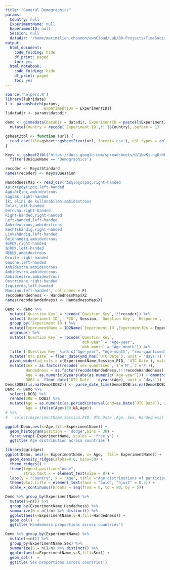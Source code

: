 ```yaml
---
title: "General Demographics"
params:
  Country: null
  ExperimentName: null
  ExperimentID: null
  Session: null    
  datadir: '/home/maximilien.chaumon/ownCloud/Lab/00-Projects/TimeSocialDistancing/DATA'
output:
  html_document:
    code_folding: hide
    df_print: paged
    toc: yes
  html_notebook:
    code_folding: hide
    df_print: paged
    toc: yes
---
```


```r

source('helpers.R')
library(lubridate)
l <- paramsMatch(params,
                 experimentIDs = ExperimentIDs)
l$datadir <- params$datadir

demo <- gimmedata(DataDir = datadir, ExperimentID = paste(l$ExperimentID,collapse='|'), UniqueName = 'Demographics', verbose = F) %>%
  mutate(Country = recode(`Experiment ID`,!!!l$Country),.before = 1)

gsheet2tbl <- function (url) {
  read_csv(file=gsheet::gsheet2text(url, format='csv'), col_types = cols(.default = col_character()))
}

Keys <- gsheet2tbl('https://docs.google.com/spreadsheets/d/1bwKj-ngDrHFVXpSD13l183FHsXoZu1HqQmz9ZtYROYM/edit#gid=1012544807') %>%
  filter(UniqueName == 'Demographics')

recoder <- Keys$Standard
names(recoder) <- Keys$Question

HandednessMap <- read_csv('Δεξιόχειρας,right-handed
Αριστερόχειρας,left-handed
Αμφιδέξιος,ambidextrous
Sağlak,right-handed
İki elini de kullanabilen,ambidextrous
Solak,left-handed
Derecha,right-handed
Right-handed,right-handed
Left-handed,left-handed
Ambidextrous,ambidextrous
Rechtshändig,right-handed
Linkshändig,left-handed
Beidhändig,ambidextrous
右利き,right-handed
左利き,left-handed
両利き,ambidextrous
Droite,right-handed
Gauche,left-handed
Ambidextre,ambidextrous
Ambidestro,ambidextrous
Ambidiestro,ambidextrous
Destrimane,right-handed
Izquierda,left-handed
Mancino,left-handed', col_names = F)
recodeHandedness <- HandednessMap$X2
names(recodeHandedness) <- HandednessMap$X1

Demo <- demo %>%
  mutate(`Question Key` = recode(`Question Key`,!!!recoder)) %>%
  select(`Experiment ID`, `PID`, Session, `Question Key`, `Response`, `UTC Date`) %>%
  group_by(`Experiment ID`) %>%
  mutate(ExperimentName = ID2Name(`Experiment ID`,ExperimentIDs = ExperimentIDs)) %>%
  ungroup() %>%
  mutate(`Question Key` = recode(`Question Key`,
                                 `dob-year` = "Age-year",
                                 `dob-month` = "Age-month")) %>%
  filter(`Question Key` %in% c("Age-year", "Age-month", "sex-quantised", "Handedness", "DOB")) %>%
  mutate(`UTC Date` = floor_date(ymd_hms(`UTC Date`), unit = 'days')) %>%
  pivot_wider(id_cols = c(ExperimentName,Session,PID, `UTC Date`), values_from = Response, names_from = `Question Key`, values_fn = first) %>%
  mutate(Sex = as.factor(recode(`sex-quantised`,`1`='M',`2`='F')),
         Handedness = as.factor(recode(Handedness,!!!recodeHandedness)),
         Age = as.numeric(dyears(abs(as.numeric(`Age-year`))) + dmonths(abs(as.numeric(`Age-month`))),'years'),
         DOB2 =  floor_date(`UTC Date` - dyears(Age), unit = 'days'))
Demo$DOB2[is.na(Demo$DOB2)] <- parse_date_time(Demo$DOB[is.na(Demo$DOB2)],orders = '%d.%m.%y',truncated = 1)
Demo <- Demo %>%
  select(-DOB) %>%
  rename(DOB = DOB2) %>%
  mutate(Age = as.numeric(as.period(interval(end=as.Date(`UTC Date`), start = as.Date(DOB))),'years'),
         Age = ifelse(Age>100,NA,Age))
# %>%
#   select(ExperimentName,Session,PID,`UTC Date`,Age, Sex, Handedness)
```

```r

ggplot(Demo,aes(x=Age,fill=ExperimentName)) +
  geom_histogram(position = 'dodge',bins = 30) + 
  facet_wrap(~ExperimentName, scales = 'free_y') +
  ggtitle('Age distribution across countries')

library(ggridges)
ggplot(Demo, aes(y= ExperimentName, x= Age,  fill= ExperimentName)) +
  geom_density_ridges(alpha=0.6, bins=50) +
  theme_ridges() +
  theme(legend.position="none",
        strip.text.x = element_text(size = 8)) +
  labs(y = "Country", x = "Age", title ="Age distributions of participants") +
  theme(plot.title = element_text(face = "bold", "hjust" = 0.5)) +
  scale_x_continuous(breaks = seq(from = 0, to = 80, by = 5))

Demo %>% group_by(ExperimentName) %>%
  mutate(n=n()) %>%
  group_by(ExperimentName,Handedness) %>%
  summarize(H = n()/n) %>% distinct() %>%
  ggplot(aes(x=ExperimentName,y=H,fill=Handedness)) +
  geom_col()  +
  ggtitle('Handedness proportions across countries')

Demo %>% group_by(ExperimentName) %>%
  mutate(n=n()) %>%
  group_by(ExperimentName,Sex) %>%
  summarize(S = n()/n) %>% distinct() %>%
  ggplot(aes(x=ExperimentName,y=S,fill=Sex)) +
  geom_col()  +
  ggtitle('Sex proportions across countries')

```
